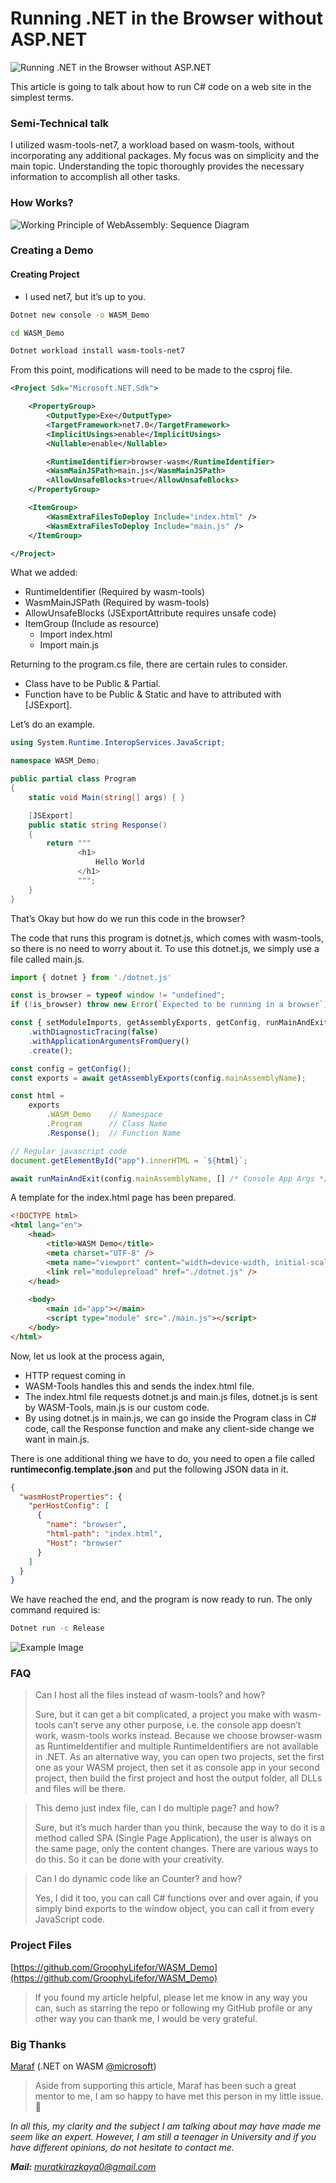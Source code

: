 # Running .NET in the Browser without ASP.NET

![Running .NET in the Browser without ASP.NET](https://miro.medium.com/v2/resize:fit:1100/format:webp/1*QfRTO8ZzSjJ56HCjP6a09g.jpeg)

This article is going to talk about how to run C# code on a web site in the simplest terms.

### Semi-Technical talk

I utilized wasm-tools-net7, a workload based on wasm-tools, without incorporating any additional packages. My focus was on simplicity and the main topic. Understanding the topic thoroughly provides the necessary information to accomplish all other tasks.

### How Works?

![Working Principle of WebAssembly: Sequence Diagram](https://miro.medium.com/v2/resize:fit:1100/format:webp/1*dwFQL57ZTGrxG7k2ywvwaA.png)

### Creating a Demo

#### Creating Project

- I used net7, but it’s up to you.

```bash
Dotnet new console -o WASM_Demo

cd WASM_Demo

Dotnet workload install wasm-tools-net7
```

From this point, modifications will need to be made to the csproj file.

```xml
<Project Sdk="Microsoft.NET.Sdk">

    <PropertyGroup>
        <OutputType>Exe</OutputType>
        <TargetFramework>net7.0</TargetFramework>
        <ImplicitUsings>enable</ImplicitUsings>
        <Nullable>enable</Nullable>

        <RuntimeIdentifier>browser-wasm</RuntimeIdentifier>
        <WasmMainJSPath>main.js</WasmMainJSPath>
        <AllowUnsafeBlocks>true</AllowUnsafeBlocks>
    </PropertyGroup>

    <ItemGroup>
        <WasmExtraFilesToDeploy Include="index.html" />
        <WasmExtraFilesToDeploy Include="main.js" />
    </ItemGroup>

</Project>
```

What we added:

- RuntimeIdentifier (Required by wasm-tools)
- WasmMainJSPath (Required by wasm-tools)
- AllowUnsafeBlocks (JSExportAttribute requires unsafe code)
- ItemGroup (Include as resource)
  - Import index.html
  - Import main.js

Returning to the program.cs file, there are certain rules to consider.

- Class have to be Public & Partial.
- Function have to be Public & Static and have to attributed with [JSExport].

Let’s do an example.

```cs
using System.Runtime.InteropServices.JavaScript;

namespace WASM_Demo;

public partial class Program
{
    static void Main(string[] args) { }

    [JSExport]
    public static string Response()
    {
        return """
               <h1>
                   Hello World
               </h1>
               """;
    }
}
```

That’s Okay but how do we run this code in the browser?

The code that runs this program is dotnet.js, which comes with wasm-tools, so there is no need to worry about it. To use this dotnet.js, we simply use a file called main.js.


```js
import { dotnet } from './dotnet.js'

const is_browser = typeof window != "undefined";
if (!is_browser) throw new Error(`Expected to be running in a browser`);

const { setModuleImports, getAssemblyExports, getConfig, runMainAndExit } = await dotnet
    .withDiagnosticTracing(false)
    .withApplicationArgumentsFromQuery()
    .create();

const config = getConfig();
const exports = await getAssemblyExports(config.mainAssemblyName);

const html = 
    exports
        .WASM_Demo    // Namespace
        .Program      // Class Name
        .Response();  // Function Name

// Regular javascript code
document.getElementById("app").innerHTML = `${html}`;

await runMainAndExit(config.mainAssemblyName, [] /* Console App Args */);
```

A template for the index.html page has been prepared.

```html
<!DOCTYPE html>
<html lang="en">
    <head>
        <title>WASM Demo</title>
        <meta charset="UTF-8" />
        <meta name="viewport" content="width=device-width, initial-scale=1.0" />
        <link rel="modulepreload" href="./dotnet.js" />
    </head>
    
    <body>
        <main id="app"></main>
        <script type="module" src="./main.js"></script>
    </body>
</html>
```

Now, let us look at the process again,

- HTTP request coming in
- WASM-Tools handles this and sends the index.html file.
- The index.html file requests dotnet.js and main.js files, dotnet.js is sent by WASM-Tools, main.js is our custom code.
- By using dotnet.js in main.js, we can go inside the Program class in C# code, call the Response function and make any client-side change we want in main.js.

There is one additional thing we have to do, you need to open a file called **runtimeconfig.template.json** and put the following JSON data in it.

```json
{
  "wasmHostProperties": {
    "perHostConfig": [
      {
        "name": "browser",
        "html-path": "index.html",
        "Host": "browser"
      }
    ]
  }
}
```

We have reached the end, and the program is now ready to run. The only command required is:

```bash
Dotnet run -c Release
```

![Example Image](https://miro.medium.com/v2/resize:fit:720/format:webp/1*4VCXdLRzf1O6vk3j6XOJFQ.png)

### FAQ

> Can I host all the files instead of wasm-tools? and how? 
> 
> Sure, but it can get a bit complicated, a project you make with wasm-tools can’t serve any other purpose, i.e. the console app doesn’t work, wasm-tools works instead. Because we choose browser-wasm as RuntimeIdentifier and multiple RuntimeIdentifiers are not available in .NET. As an alternative way, you can open two projects, set the first one as your WASM project, then set it as console app in your second project, then build the first project and host the output folder, all DLLs and files will be there.

> This demo just index file, can I do multiple page? and how?
> 
> Sure, but it’s much harder than you think, because the way to do it is a method called SPA (Single Page Application), the user is always on the same page, only the content changes. There are various ways to do this. So it can be done with your creativity.

> Can I do dynamic code like an Counter? and how?
> 
> Yes, I did it too, you can call C# functions over and over again, if you simply bind exports to the window object, you can call it from every JavaScript code.

### Project Files

[https://github.com/GroophyLifefor/WASM_Demo](https://github.com/GroophyLifefor/WASM_Demo)

> If you found my article helpful, please let me know in any way you can, such as starring the repo or following my GitHub profile or any other way you can thank me, I would be very grateful.

### Big Thanks

[Maraf](https://github.com/maraf) (.NET on WASM [@microsoft](https://github.com/microsoft))

> Aside from supporting this article, Maraf has been such a great mentor to me, I am so happy to have met this person in my little issue. 🧡

_In all this, my clarity and the subject I am talking about may have made me seem like an expert. However, I am still a teenager in University and if you have different opinions, do not hesitate to contact me._

_**Mail:** [muratkirazkaya0@gmail.com](mailto:muratkirazkaya0@gmail.com)_
